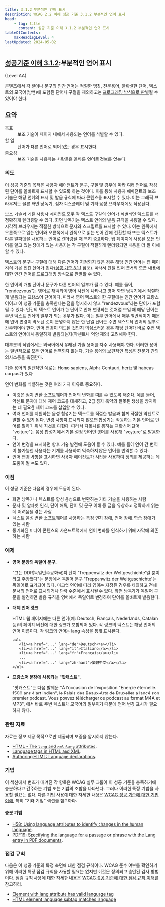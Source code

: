 ```yaml
---
title: 3.1.2 부분적인 언어 표시
description: WCAG 2.2 이해 성공 기준 3.1.2 부분적인 언어 표시
head:
    - tag: title
      content: 성공 기준 이해 3.1.2 부분적인 언어 표시
tableOfContents:
    maxHeadingLevel: 4
lastUpdated: 2024-05-02
---
```



## [성공기준 이해 3.1.2](https://w3.org/TR/WCAG22#language-of-parts):부분적인 언어 표시 

(Level AA)

<Card title="성공 기준(SC)"></Card>

콘텐츠에서 각 절이나 문구의 [인간 언어](../../../glossary/human-language)는 적절한 명칭, 전문용어, 불확실한 단어, 텍스트의 모국어(방언)에 포함된 단어나 구절을 제외하고는 [프로그래밍 방식으로 판별](../../../glossary/programmatically-determined)될 수 있어야 한다.

## 요약

<dl>
<dt>목표</dt>
<dd>보조 기술이 페이지 내에서 사용되는 언어를 식별할 수 있다.</dd>
<dt>할 일</dt>
<dd>단어가 다른 언어로 되어 있는 경우 표시한다.</dd>
<dt>중요성</dt>
<dd>보조 기술을 사용하는 사람들은 올바른 언어로 정보를 얻는다.</dd>
</dl>

### 의도

이 성공 기준의 목적은 사용자 에이전트가 문구, 구절 및 경우에 따라 여러 언어로 작성된 단어를 올바르게 표시할 수 있도록 하는 것이다. 이를 통해 사용자 에이전트와 보조 기술은 해당 언어의 표시 및 발음 규칙에 따라 콘텐츠를 표시할 수 있다. 이는 그래픽 브라우저는 물론 화면 낭독기, 점자 디스플레이 및 기타 음성 브라우저에도 적용된다.

보조 기술과 기존 사용자 에이전트 모두 각 텍스트 구절의 언어가 식별되면 텍스트를 더 정확하게 렌더링할 수 있다. 화면 낭독기는 텍스트 언어의 발음 규칙을 사용할 수 있다. 시각적 브라우저는 적절한 방식으로 문자와 스크립트를 표시할 수 있다. 이는 왼쪽에서 오른쪽으로 읽는 언어와 오른쪽에서 왼쪽으로 읽는 언어 간에 전환할 때 또는 텍스트가 다른 알파벳을 사용하는 언어로 렌더링될 때 특히 중요하다. 웹 페이지에 사용된 모든 언어를 알고 있는 장애가 있는 사용자는 각 구절이 적절하게 렌더링되면 내용을 더 잘 이해할 수 있다.

텍스트의 문구나 구절에 대해 다른 언어가 지정되지 않은 경우 해당 인간 언어는 웹 페이지의 기본 인간 언어가 된다([성공 기준 3.1.1](language-of-page) 참조). 따라서 단일 언어 문서의 모든 내용에 대한 인간 언어를 프로그래밍 방식으로 판별할 수 있다.

한 언어의 개별 단어나 문구가 다른 언어의 일부가 될 수 있다. 예를 들어, "rendezvous"는 영어로 채택되어 영어 사전에 나타나고 영어 화면 낭독기에서 적절하게 발음되는 프랑스어 단어이다. 따라서 영어 텍스트의 한 구절에는 인간 언어가 프랑스어이고 이 성공 기준을 충족한다는 점을 명시하지 않고 "rendezvous"라는 단어가 포함될 수 있다. 인간의 텍스트 언어가 한 단어로 인해 변경되는 것처럼 보일 때 해당 단어는 주변 텍스트 언어의 일부가 되는 경우가 많다. 이는 일부 언어에서 매우 일반적이기 때문에 언어 변경이 의도된 것이 분명하지 않은 한 단일 단어는 주변 텍스트의 언어의 일부로 간주되어야 한다. 언어 변경이 의도된 것인지 의심스러운 경우 해당 단어가 바로 주변 텍스트의 언어에서 동일하게 발음되는지(악센트나 억양 제외) 고려해야 한다.

대부분의 직업에서는 외국어에서 유래된 기술 용어를 자주 사용해야 한다. 이러한 용어는 일반적으로 모든 언어로 번역되지 않는다. 기술 용어의 보편적인 특성은 전문가 간의 의사소통을 촉진한다.

기술 용어의 일반적인 예로는 Homo sapiens, Alpha Centauri, hertz 및 habeas corpus가 있다.

언어 변화를 식별하는 것은 여러 가지 이유로 중요하다.

*   이것은 점자 변환 소프트웨어가 언어의 변화를 따를 수 있도록 해준다. 예를 들어, 악센트 문자에 대해 제어 코드를 대체하고, 2급 점자 축약의 잘못된 생성을 방지하는 데 필요한 제어 코드를 삽입할 수 있다.
*   여러 언어를 지원하는 음성 합성기는 텍스트를 적절한 발음과 함께 적절한 악센트로 말할 수 있게 된다. 변경 사항이 표시되지 않으면 합성기는 작동하는 기본 언어로 단어를 말하기 위해 최선을 다한다. 따라서 자동차를 뜻하는 프랑스어 단어 "voiture"는 음성 합성기에서 기본 설정 언어인 영어를 사용해 "voyture"로 발음한다.
*   언어 변경을 표시하면 향후 기술 발전에 도움이 될 수 있다. 예를 들어 언어 간 번역이 불가능한 사용자는 기계를 사용하여 익숙하지 않은 언어를 번역할 수 있다.
*   언어 변경 사항을 표시하면 사용자 에이전트가 사전을 사용하여 정의를 제공하는 데 도움이 될 수도 있다.

### 이점

이 성공 기준은 다음의 경우에 도움이 된다.

*   화면 낭독기나 텍스트를 합성 음성으로 변환하는 기타 기술을 사용하는 사람
*   문자 및 알파벳 인식, 단어 해독, 단어 및 문구 이해 등 글을 유창하고 정확하게 읽는 데 어려움을 겪는 사람
*   텍스트 음성 변환 소프트웨어를 사용하는 특정 인지 장애, 언어 장애, 학습 장애가 있는 사람
*   동기화된 미디어 콘텐츠의 사운드트랙에서 언어 변화를 인식하기 위해 자막에 의존하는 사람

### 예제

*   **영어 문장의 독일어 문구.**
    
    "그는 DDR(독일민주공화국)이 단지 'Treppenwitz der Weltgeschichte'일 뿐이라고 주장했다"는 문장에서 독일어 문구 'Treppenwitz der Weltgeschichte'는 독일어로 표기되어 있다. 마크업 언어에 따라 영어는 지정된 경우를 제외하고 전체 문서의 언어로 표시되거나 단락 수준에서 표시될 수 있다. 화면 낭독기가 독일어 구문을 발견하면 발음 규칙을 영어에서 독일어로 변경하여 단어를 올바르게 발음한다.
    
*   **대체 언어 링크**
    
    HTML 웹 페이지에는 다른 언어(예: Deutsch, Français, Nederlands, Catalan 등)의 페이지 버전에 대한 링크가 포함되어 있다. 각 링크의 텍스트는 해당 언어의 언어 이름이다. 각 링크의 언어는 lang 속성을 통해 표시된다.
    
    ```
    <ul>
       <li><a href="..." lang="de">Deutsch</a></li>
       <li><a href="..." lang="it">Italiano</a></li>
       <li><a href="..." lang="fr">Français</a></li>
       ...
       <li><a href="..." lang="zh-hant">繁體中文</a></li>
    </ul>
    ```
    
*   **프랑스어 문장에 사용되는 "팟캐스트".**
    
    "팟캐스트"는 다음 발췌문 "À l'occasion de l'exposition "Energie éternelle. 1500 ans d'art indien", le Palais des Beaux-Arts de Bruxelles a lancé son premier podcast. Vous pouvez télécharger ce podcast au format M4A et MP3", 에서 바로 주변 텍스트가 모국어의 일부이기 때문에 언어 변경 표시가 필요하지 않다.
    

### 관련 자료

자료는 정보 제공 목적으로만 제공되며 보증을 암시하지 않는다.

*   [HTML - The `lang` and `xml:lang` attributes](https://html.spec.whatwg.org/multipage/dom.html#attr-lang).
*   [Language tags in HTML and XML](https://www.w3.org/International/articles/language-tags/index.en).
*   [Authoring HTML: Language declarations](https://www.w3.org/TR/i18n-html-tech-lang/).

### 기법

이 섹션에서 번호가 매겨진 각 항목은 WCAG 실무 그룹이 이 성공 기준을 충족하기에 충분하다고 간주하는 기법 또는 기법의 조합을 나타낸다. 그러나 이러한 특정 기법을 사용할 필요는 없다. 다른 기법 사용에 대한 자세한 내용은 [WCAG 성공 기준에 대한 기법 이해](../understanding-techniques), 특히 "기타 기법" 섹션을 참고하라.

#### 충분 기법

*   [H58: Using language attributes to identify changes in the human language](https://www.w3.org/WAI/WCAG22/Techniques/html/H58).
*   [PDF19: Specifying the language for a passage or phrase with the Lang entry in PDF documents](https://www.w3.org/WAI/WCAG22/Techniques/pdf/PDF19).

### 점검 규칙

다음은 이 성공 기준의 특정 측면에 대한 점검 규칙이다. WCAG 준수 여부를 확인하기 위해 이러한 특정 점검 규칙을 사용할 필요는 없지만 이것은 정의되고 승인된 검사 방법이다. 점검 규칙 사용에 대한 자세한 내용은 [WCAG 성공 기준에 대한 점검 규칙 이해](../understanding-act-rules)를 참고하라.

*   [Element with lang attribute has valid language tag](https://www.w3.org/WAI/standards-guidelines/act/rules/de46e4/)
*   [HTML element language subtag matches language](https://www.w3.org/WAI/standards-guidelines/act/rules/off6ek/proposed/)


